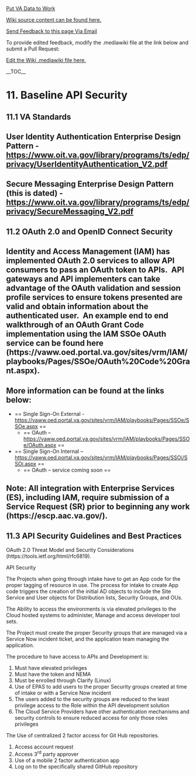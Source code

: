 ﻿<a href=https://department-of-veterans-affairs.github.io/vets-contrib>Put VA Data to Work</a>
<p><a href=https://github.com/department-of-veterans-affairs/ES-ASG/tree/master/Projects/ES%20ASG/ES%20ASG%20API%20Playbook%20Project/Content/11.00%20ASG_API%20Playbook_Baseline%20API%20Security_Section>Wiki source content can be found here.</a></p>
<p><a href=mailto:jordan.braunstein@visualintegrator.com;paul.marshall4@va.gov>Send Feedback to this page Via Email</a></p>
<p>To provide edited feedback, modify the .mediawiki file at the link below and submit a Pull Request:</p>
<p><a href="https://github.com/department-of-veterans-affairs/ES-ASG/tree/master/Projects/ES%20ASG/ES%20ASG%20API%20Playbook%20Project/Content/11.00%20ASG_API%20Playbook_Baseline%20API%20Security_Section/ASG_API Playbook_11.00 Baseline Security_Section_01.01_JSM_Draft.mediawiki">Edit the Wiki .mediawiki file here.</a></p>
<p>__TOC__</p>
= 11. Baseline API Security =

== 11.1 VA Standards ==

== User Identity Authentication Enterprise Design Pattern - https://www.oit.va.gov/library/programs/ts/edp/privacy/UserIdentityAuthentication_V2.pdf ==

== Secure Messaging Enterprise Design Pattern (this is dated) - https://www.oit.va.gov/library/programs/ts/edp/privacy/SecureMessaging_V2.pdf  ==

==  ==

== 11.2 OAuth 2.0 and OpenID Connect Security ==

== Identity and Access Management (IAM) has implemented OAuth 2.0 services to allow API consumers to pass an OAuth token to APIs.  API gateways and API implementers can take advantage of the OAuth validation and session profile services to ensure tokens presented are valid and obtain information about the authenticated user.  An example end to end walkthrough of an OAuth Grant Code implementation using the IAM SSOe OAuth service can be found here (https://vaww.oed.portal.va.gov/sites/vrm/IAM/playbooks/Pages/SSOe/OAuth%20Code%20Grant.aspx). ==

==  ==

== More information can be found at the links below: ==

<ul>
<li>== Single Sign-On External - https://vaww.oed.portal.va.gov/sites/vrm/IAM/playbooks/Pages/SSOe/SSOe.aspx  ==

<ul>
<li>== OAuth – https://vaww.oed.portal.va.gov/sites/vrm/IAM/playbooks/Pages/SSOe/OAuth.aspx  ==
</li></ul>
</li>
<li>== Single Sign-On Internal – https://vaww.oed.portal.va.gov/sites/vrm/IAM/playbooks/Pages/SSOi/SSOi.aspx  ==

<ul>
<li>== OAuth – service coming soon ==
</li></ul>
</li></ul>

==  ==

== Note: All integration with Enterprise Services (ES), including IAM, require submission of a Service Request (SR) prior to beginning any work (https://escp.aac.va.gov/). ==

== 11.3 API Security Guidelines and Best Practices ==

OAuth 2.0 Threat Model and Security Considerations (https://tools.ietf.org/html/rfc6819). 

API Security

The Projects when going through intake have to get an App code for the proper tagging of resource in use. The process for intake to create App code triggers the creation of the initial AD objects to include the Site Service and User objects for Distribution lists, Security Groups, and OUs.

The Ability to access the environments is via elevated privileges to the Cloud hosted systems to administer, Manage and access developer tool sets.

The Project must create the proper Security groups that are managed via a Service Now incident ticket, and the application team managing the application.

The procedure to have access to APIs and Development is:

# Must have elevated privileges
# Must have the token and NEMA
# Must be enrolled through Clarify (Linux)
# Use of EPAS to add users to the proper Security groups created at time of intake or with a Service Now incident
# The users added to the security groups are reduced to the least privilege access to the Role within the API development solution
# The Cloud Service Providers have other authentication mechanisms and security controls to ensure reduced access for only those roles privileges

The Use of centralized 2 factor access for Git Hub repositories.

# Access account request
# Access 3<sup>rd</sup> party approver
# Use of a mobile 2 factor authentication app
# Log on to the specifically shared GitHub repository







